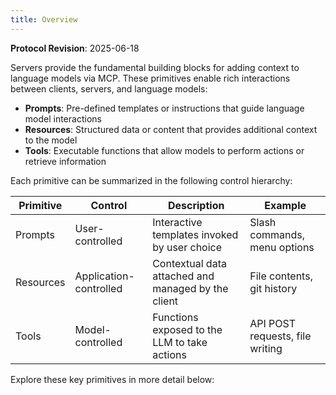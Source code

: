 ```yaml
---
title: Overview
---
```


<Info>**Protocol Revision**: 2025-06-18</Info>

Servers provide the fundamental building blocks for adding context to language models via
MCP. These primitives enable rich interactions between clients, servers, and language
models:

- **Prompts**: Pre-defined templates or instructions that guide language model
interactions
- **Resources**: Structured data or content that provides additional context to the model
- **Tools**: Executable functions that allow models to perform actions or retrieve
information

Each primitive can be summarized in the following control hierarchy:

| Primitive | Control                | Description                                        | Example                         |
| --------- | ---------------------- | -------------------------------------------------- | ------------------------------- |
| Prompts   | User-controlled        | Interactive templates invoked by user choice       | Slash commands, menu options    |
| Resources | Application-controlled | Contextual data attached and managed by the client | File contents, git history      |
| Tools     | Model-controlled       | Functions exposed to the LLM to take actions       | API POST requests, file writing |

Explore these key primitives in more detail below:

<CardGroup cols={3}>
    <Card
        title="Prompts"
        icon="message"
        href="/specification/2025-06-18/server/prompts"
    />
    <Card
        title="Resources"
        icon="file-lines"
        href="/specification/2025-06-18/server/resources"
    />
    <Card
        title="Tools"
        icon="wrench"
        href="/specification/2025-06-18/server/tools"
    />
</CardGroup>
